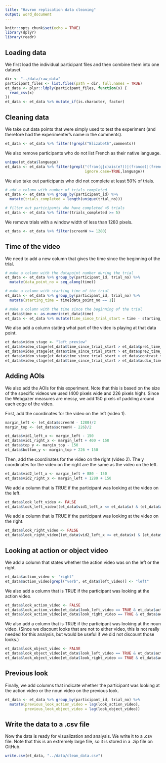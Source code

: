 ```yaml
---
title: "Havron replication data cleaning"
output: word_document
---
```


```r
knitr::opts_chunk$set(echo = TRUE)
library(dplyr)
library(readr)
```

## Loading data

We first load the individual participant files and then combine them into one dataset.
```r
dir <- "../data/raw_data"
participant_files <- list.files(path = dir, full.names = TRUE)
et_data <- plyr::ldply(participant_files, function(x) {
  read_csv(x)
})
et_data <- et_data %>% mutate_if(is.character, factor)
```

## Cleaning data

We take out data points that were simply used to test the experiment (and therefore had the experimenter's name in the comments).
```r
et_data <- et_data %>% filter(!grepl("Elizabeth",comments))
```

We also remove participants who do not list French as their native language.
```r
unique(et_data$language)
et_data <- et_data %>% filter(grepl("(fran(ç|c)ais(e?))|(france)|(french)", 
                                    ignore.case=TRUE,language))
```

We also take out participants who did not complete at least 50% of trials.
```r
# add a column with number of trials completed
et_data <- et_data %>% group_by(participant_id) %>% 
  mutate(trials_completed = length(unique(trial_no)))

# filter out participants who have completed <5 trials
et_data <- et_data %>% filter(trials_completed >= 5)
```

We remove trials with a window width of less than 1280 pixels.
```r
et_data <- et_data %>% filter(screenW >= 1280)
```


## Time of the video

We need to add a new column that gives the time since the beginning of the trial.
```r
# make a column with the datapoint number during the trial
et_data <- et_data %>% group_by(participant_id, trial_no) %>%
  mutate(data_point_no = seq_along(time))

# make a column with starting time of the trial
et_data <- et_data %>% group_by(participant_id, trial_no) %>%
  mutate(starting_time = time[data_point_no == 1])

# make a column with the time since the beginning of the trial
et_data$time <- as.numeric(et_data$time)
et_data <- et_data %>% mutate(time_since_trial_start = time - starting_time)
```


We also add a column stating what part of the video is playing at that data point.
```r
et_data$video_stage <- "left_preview"
et_data$video_stage[et_data$time_since_trial_start > et_data$pre1_time_from_start] <- "right_preview"
et_data$video_stage[et_data$time_since_trial_start > et_data$pre2_time_from_start] <- "contrast"
et_data$video_stage[et_data$time_since_trial_start > et_data$contrast_time_from_start] <- "audio"
et_data$video_stage[et_data$time_since_trial_start > et_data$audio_time_from_start] <- "event"
```


## Adding AOIs

We also add the AOIs for this experiment. Note that this is based on the size of the specific videos we used (400 pixels wide and 226 pixels high). Since the Webgazer measures are messy, we add 150 pixels of padding around each edge of the video.

First, add the coordinates for the video on the left (video 1).
```r
margin_left <- (et_data$screenW - 1280)/2
margin_top <- (et_data$screenH - 226)/2

et_data$vid1_left_x <- margin_left - 150
et_data$vid1_right_x <- margin_left + 400 + 150
et_data$top_y <- margin_top - 150
et_data$bottom_y <- margin_top + 226 + 150
```

Then, add the coordinates for the video on the right (video 2). The y coordinates for the video on the right are the same as the video on the left.
```r
et_data$vid2_left_x <- margin_left + 880 - 150
et_data$vid2_right_x <- margin_left + 1280 + 150
```

We add a column that is TRUE if the participant was looking at the video on the left.
```r
et_data$look_left_video <- FALSE
et_data$look_left_video[(et_data$vid1_left_x <= et_data$x) & (et_data$x <= et_data$vid1_right_x) & (et_data$top_y <= et_data$y) & (et_data$y <= et_data$bottom_y)] <- TRUE
```

We add a column that is TRUE if the participant was looking at the video on the right.
```r
et_data$look_right_video <- FALSE
et_data$look_right_video[(et_data$vid2_left_x <= et_data$x) & (et_data$x <= et_data$vid2_right_x) & (et_data$top_y <= et_data$y) & (et_data$y <= et_data$bottom_y)] <- TRUE
```


## Looking at action or object video

We add a column that states whether the action video was on the left or the right.
```r
et_data$action_video <- "right"
et_data$action_video[grepl("verb", et_data$left_video)] <- "left"
```

We also add a column that is TRUE if the participant was looking at the action video.
```r
et_data$look_action_video <- FALSE
et_data$look_action_video[et_data$look_left_video == TRUE & et_data$action_video == "left"] <- TRUE
et_data$look_action_video[et_data$look_right_video == TRUE & et_data$action_video == "right"] <- TRUE
```

We also add a column that is TRUE if the participant was looking at the noun video. (Since we discount looks that are not to either video, this is not really needed for this analysis, but would be useful if we did not discount those looks.)
```r
et_data$look_object_video <- FALSE
et_data$look_object_video[et_data$look_left_video == TRUE & et_data$action_video == "right"] <- TRUE
et_data$look_object_video[et_data$look_right_video == TRUE & et_data$action_video == "left"] <- TRUE
```


## Previous look

Finally, we add columns that indicate whether the participant was looking at the action video or the noun video on the previous look.
```r
et_data <- et_data %>% group_by(participant_id, trial_no) %>%
  mutate(previous_look_action_video = lag(look_action_video),
         previous_look_object_video = lag(look_object_video))
```

## Write the data to a .csv file

Now the data is ready for visualization and analysis. We write it to a .csv file. Note that this is an extremely large file, so it is stored in a .zip file on GitHub. 
```r
write.csv(et_data, "../data/clean_data.csv")
```

